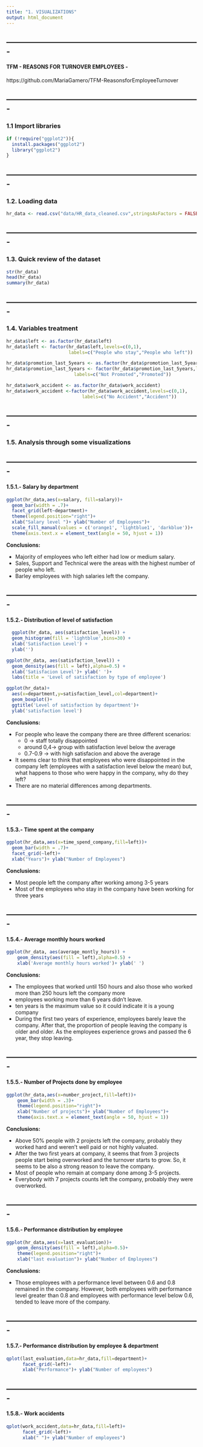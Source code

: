 ---
title: "1. VISUALIZATIONS"
output: html_document
---
## -------------------------------------------------------------------------
####             TFM - REASONS FOR TURNOVER EMPLOYEES -

https://github.com/MariaGamero/TFM-ReasonsforEmployeeTurnover

## -------------------------------------------------------------------------

### 1.1 Import libraries #####
```{r echo = FALSE, warning = FALSE}
if (!require("ggplot2")){
  install.packages("ggplot2")
  library("ggplot2")
}
```

## -------------------------------------------------------------------------
### 1.2. Loading data #####
```{r}
hr_data <- read.csv("data/HR_data_cleaned.csv",stringsAsFactors = FALSE)
```


## -------------------------------------------------------------------------
### 1.3. Quick review of the dataset #####

```{r}
str(hr_data)
head(hr_data)
summary(hr_data)
```

## -------------------------------------------------------------------------
### 1.4. Variables treatment  #####
```{r}
hr_data$left <- as.factor(hr_data$left)
hr_data$left <- factor(hr_data$left,levels=c(0,1),
                       labels=c("People who stay","People who left"))

hr_data$promotion_last_5years <- as.factor(hr_data$promotion_last_5years)
hr_data$promotion_last_5years <- factor(hr_data$promotion_last_5years,levels=c(0,1),
                         labels=c("Not Promoted","Promoted")) 

hr_data$work_accident <- as.factor(hr_data$work_accident)
hr_data$work_accident <-factor(hr_data$work_accident,levels=c(0,1),
                            labels=c("No Accident","Accident")) 
```


## -------------------------------------------------------------------------
### 1.5. Analysis through some visualizations  #####

## -------------------------------------------------------------------------
#### 1.5.1.- Salary by department

```{r echo = FALSE, warning = FALSE}
ggplot(hr_data,aes(x=salary, fill=salary))+
  geom_bar(width = .7)+
  facet_grid(left~department)+
  theme(legend.position="right")+
  xlab("Salary level ")+ ylab("Number of Employees")+
  scale_fill_manual(values = c('orange1', 'lightblue1', 'darkblue'))+
  theme(axis.text.x = element_text(angle = 50, hjust = 1))
```

__Conclusions:__

  + Majority of employees who left either had low or medium salary.
  + Sales, Support and Technical were the areas with the highest number of people who left.
  + Barley employees with high salaries left the company.
  
## -------------------------------------------------------------------------
#### 1.5.2.- Distribution of level of satisfaction


```{r echo = FALSE, warning = FALSE}
  ggplot(hr_data, aes(satisfaction_level)) +
  geom_histogram(fill = 'lightblue',bins=30) +
  xlab('Satisfaction Level') +
  ylab('')

ggplot(hr_data, aes(satisfaction_level)) +
  geom_density(aes(fill = left),alpha=0.5) +
  xlab('Satisfacion Level')+ ylab(' ')+
  labs(title = 'Level of satisfaction by type of employee')

ggplot(hr_data)+
  aes(x=department,y=satisfaction_level,col=department)+
  geom_boxplot()+
  ggtitle('Level of satisfaction by department')+
  ylab('satisfaction level')

```

__Conclusions:__

  + For people who leave the company there are three different scenarios:
      + 0 -> staff totally disappointed
      + around 0,4-> group with satisfaction level below the average
      + 0.7-0.9 -> with high satisfacion and above the average
  + It seems clear to think that employees who were disappointed in the company left (employees with a satisfaction level      below the mean) but, what happens to those who were happy in the company, why do they left?
  + There are no material differences among departments.
  
## -------------------------------------------------------------------------
#### 1.5.3.- Time spent at the company

```{r echo = FALSE, warning = FALSE}
ggplot(hr_data,aes(x=time_spend_company,fill=left))+
  geom_bar(width = .7)+
  facet_grid(~left)+
  xlab("Years")+ ylab("Number of Employees")
```

__Conclusions:__

  + Most people left the company after working among 3-5 years
  + Most of the employees who stay in the company have been working for three years
 
## -------------------------------------------------------------------------
#### 1.5.4.- Average monthly hours worked

```{r echo = FALSE, warning = FALSE}
ggplot(hr_data, aes(average_montly_hours)) +
    geom_density(aes(fill = left),alpha=0.5) +
    xlab('Average monthly hours worked')+ ylab(' ')
```

__Conclusions:__

 + The employees that worked until 150 hours and also those who worked more than 250 hours left the company more
 + employees working more than 6 years didn't leave.
 + ten years is the maximum value so it could indicate it is a young company
 + During the first two years of experience, employees barely leave the company. After that, the proportion of people         leaving the company is older and older. As the employees experience grows and passed the 6 year, they stop leaving.

## -------------------------------------------------------------------------
#### 1.5.5.- Number of Projects done by employee

```{r echo = FALSE, warning = FALSE}
ggplot(hr_data,aes(x=number_project,fill=left))+
    geom_bar(width = .3)+
    theme(legend.position="right")+
    xlab("Number of projects")+ ylab("Number of Employees")+
    theme(axis.text.x = element_text(angle = 50, hjust = 1))
```

__Conclusions:__

 + Above 50% people with 2 projects left the company, probably they worked hard and weren't well paid or not highly           valuated. 
 + After the two first years at company, it seems that from 3 projects people start being overworked and the turnover         starts to grow. So, it seems to be also a strong reason to leave the company.
 + Most of people who remain at company done among 3-5 projects.
 + Everybody with 7 projects counts left the company, probably they were overworked.

## -------------------------------------------------------------------------
#### 1.5.6.- Performance distribution by employee

```{r echo = FALSE, warning = FALSE}
ggplot(hr_data,aes(x=last_evaluation))+
    geom_density(aes(fill = left),alpha=0.5)+
    theme(legend.position="right")+
    xlab("last evaluation")+ ylab("Number of Employees")
```

__Conclusions:__

 + Those employees with a performance level between 0.6 and 0.8  remained in the company. However, both employees with performance level greater than 0.8 and employees with performance level below 0.6, tended to leave more of the company. 
 
## -------------------------------------------------------------------------
#### 1.5.7.- Performance distribution by employee & department
```{r echo = FALSE, warning = FALSE}
qplot(last_evaluation,data=hr_data,fill=department)+
      facet_grid(~left)+
      xlab("Performance")+ ylab("Number of employees")
```

 
## -------------------------------------------------------------------------
#### 1.5.8.- Work accidents

```{r echo = FALSE, warning = FALSE}

qplot(work_accident,data=hr_data,fill=left)+
      facet_grid(~left)+
      xlab(" ")+ ylab("Number of employees")
```

